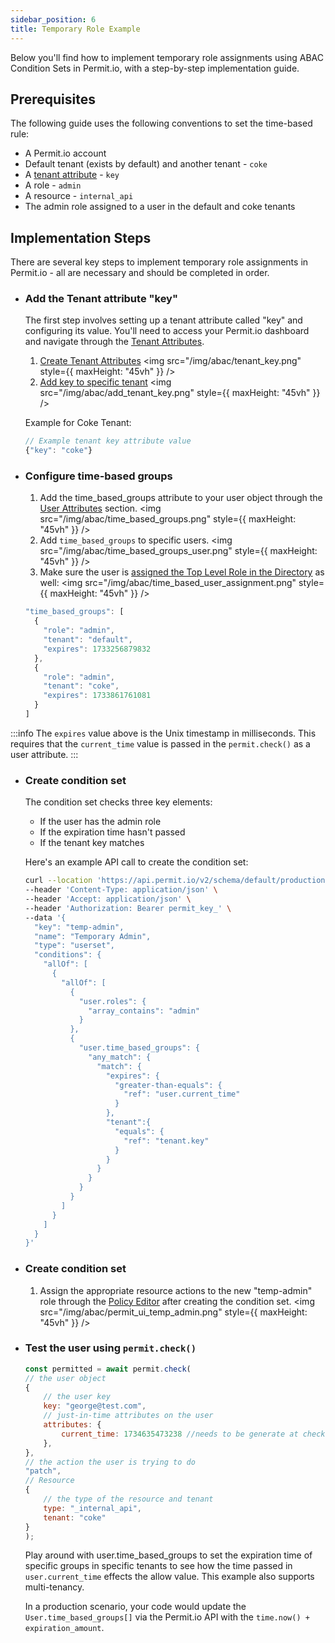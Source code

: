 ```yaml
---
sidebar_position: 6
title: Temporary Role Example
---
```


Below you'll find how to implement temporary role assignments using ABAC Condition Sets in Permit.io, with a step-by-step implementation guide.

## Prerequisites

The following guide uses the following conventions to set the time-based rule:
- A Permit.io account
- Default tenant (exists by default) and another tenant - `coke`
- A [tenant attribute](https://api.permit.io/v2/redoc#tag/Tenants/operation/create_tenant) - `key`
- A role - `admin` 
- A resource - `internal_api`
- The admin role assigned to a user in the default and coke tenants

## Implementation Steps

There are several key steps to implement temporary role assignments in Permit.io - all are necessary and should be completed in order.

- ### Add the Tenant attribute "key"

  The first step involves setting up a tenant attribute called "key" and configuring its value.
  You'll need to access your Permit.io dashboard and navigate through the [Tenant Attributes](https://app.permit.io/user-management/tenant-settings/tenant-attributes).
  1. [Create Tenant Attributes](https://app.permit.io/user-management/tenant-settings/tenant-attributes)
      <img src="/img/abac/tenant_key.png" style={{ maxHeight: "45vh" }} />
  1. [Add key to specific tenant](https://app.permit.io/user-management/tenant-settings/manage-tenants)
    <img src="/img/abac/add_tenant_key.png" style={{ maxHeight: "45vh" }} />
  
  Example for Coke Tenant:
  ```javascript
  // Example tenant key attribute value
  {"key": "coke"}
  ```

- ### Configure time-based groups

  1. Add the time_based_groups attribute to your user object through the [User Attributes](https://app.permit.io/user-management/tenant-settings/user-attributes) section.
    <img src="/img/abac/time_based_groups.png" style={{ maxHeight: "45vh" }} />
  1. Add `time_based_groups` to specific users.
    <img src="/img/abac/time_based_groups_user.png" style={{ maxHeight: "45vh" }} />
  1. Make sure the user is [assigned the Top Level Role in the Directory](https://app.permit.io/user-management) as well:
    <img src="/img/abac/time_based_user_assignment.png" style={{ maxHeight: "45vh" }} />


  ```javascript
  "time_based_groups": [
    {
      "role": "admin",
      "tenant": "default",
      "expires": 1733256879832
    },
    {
      "role": "admin",
      "tenant": "coke",
      "expires": 1733861761081
    }
  ]
  ```
:::info
The `expires` value above is the Unix timestamp in milliseconds. This requires that the `current_time` value is passed in the `permit.check()` as a user attribute.
:::


- ### Create condition set

  The condition set checks three key elements:
  - If the user has the admin role
  - If the expiration time hasn't passed
  - If the tenant key matches

  Here's an example API call to create the condition set:
  ```bash
  curl --location 'https://api.permit.io/v2/schema/default/production/condition_sets' \
  --header 'Content-Type: application/json' \
  --header 'Accept: application/json' \
  --header 'Authorization: Bearer permit_key_' \
  --data '{
    "key": "temp-admin",
    "name": "Temporary Admin",
    "type": "userset",
    "conditions": {
      "allOf": [
        {
          "allOf": [
            {
              "user.roles": {
                "array_contains": "admin"
              }
            },
            {
              "user.time_based_groups": {
                "any_match": {
                  "match": {
                    "expires": {
                      "greater-than-equals": {
                        "ref": "user.current_time"
                      }
                    },
                    "tenant":{
                      "equals": {
                        "ref": "tenant.key"
                      }
                    }
                  }
                }
              }
            }
          ]
        }
      ]
    }
  }'
  ```

- ### Create condition set
    1. Assign the appropriate resource actions to the new "temp-admin" role through the [Policy Editor](https://app.permit.io/policy-editor) after creating the condition set.
        <img src="/img/abac/permit_ui_temp_admin.png" style={{ maxHeight: "45vh" }} />

- ### Test the user using `permit.check()`
    ```javascript
    const permitted = await permit.check(
    // the user object
    {
        // the user key
        key: "george@test.com",
        // just-in-time attributes on the user
        attributes: {
            current_time: 1734635473238 //needs to be generate at check time
        },
    },
    // the action the user is trying to do
    "patch",
    // Resource
    {
        // the type of the resource and tenant
        type: "_internal_api",
        tenant: "coke"
    }
    );
    ```
    
    Play around with user.time_based_groups to set the expiration time of specific groups in specific tenants to see how the time passed in `user.current_time` effects the allow value. This example also supports multi-tenancy.
    
    In a production scenario, your code would update the `User.time_based_groups[]` via the Permit.io API with the `time.now() + expiration_amount`.